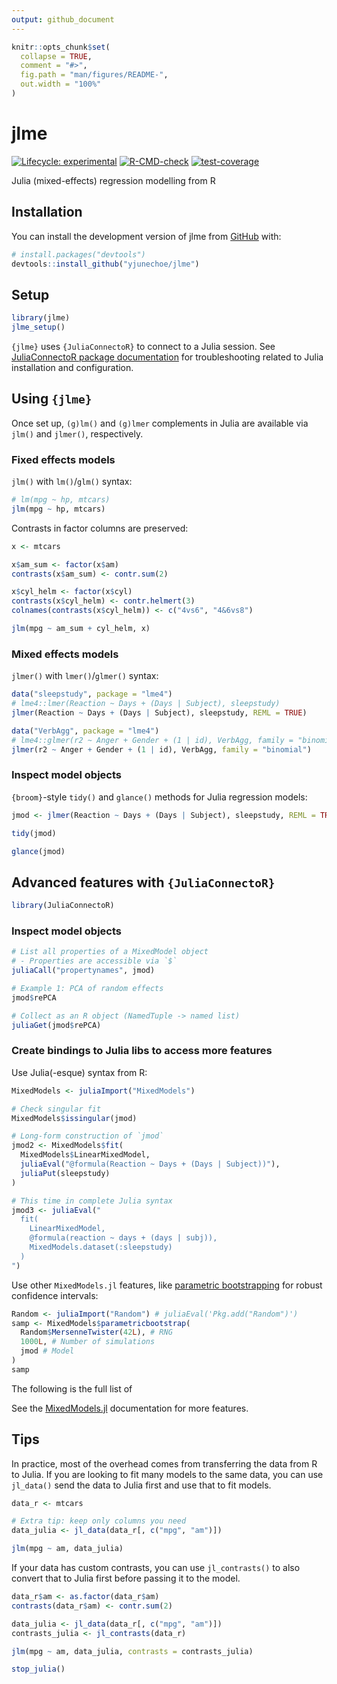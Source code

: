```yaml
---
output: github_document
---
```


<!-- README.md is generated from README.Rmd. Please edit that file -->

```r
knitr::opts_chunk$set(
  collapse = TRUE,
  comment = "#>",
  fig.path = "man/figures/README-",
  out.width = "100%"
)
```

# jlme

<!-- badges: start -->
[![Lifecycle: experimental](https://img.shields.io/badge/lifecycle-experimental-orange.svg)](https://lifecycle.r-lib.org/articles/stages.html#experimental)
[![R-CMD-check](https://github.com/yjunechoe/jlme/actions/workflows/R-CMD-check.yaml/badge.svg)](https://github.com/yjunechoe/jlme/actions/workflows/R-CMD-check.yaml)
[![test-coverage](https://github.com/yjunechoe/jlme/actions/workflows/test-coverage.yaml/badge.svg)](https://github.com/yjunechoe/jlme/actions/workflows/test-coverage.yaml)
<!-- badges: end -->

Julia (mixed-effects) regression modelling from R

## Installation

You can install the development version of jlme from [GitHub](https://github.com/) with:

``` r
# install.packages("devtools")
devtools::install_github("yjunechoe/jlme")
```

## Setup

```r
library(jlme)
jlme_setup()
```

`{jlme}` uses `{JuliaConnectoR}` to connect to a Julia session. See [JuliaConnectoR package documentation](https://github.com/stefan-m-lenz/JuliaConnectoR) for troubleshooting related to Julia installation and configuration.

## Using `{jlme}`

Once set up, `(g)lm()` and `(g)lmer` complements in Julia are available via `jlm()` and `jlmer()`, respectively.

### Fixed effects models

`jlm()` with `lm()`/`glm()` syntax:

```r
# lm(mpg ~ hp, mtcars)
jlm(mpg ~ hp, mtcars)
```

Contrasts in factor columns are preserved: 

```r
x <- mtcars

x$am_sum <- factor(x$am)
contrasts(x$am_sum) <- contr.sum(2)

x$cyl_helm <- factor(x$cyl)
contrasts(x$cyl_helm) <- contr.helmert(3)
colnames(contrasts(x$cyl_helm)) <- c("4vs6", "4&6vs8")

jlm(mpg ~ am_sum + cyl_helm, x)
```

### Mixed effects models

`jlmer()` with `lmer()`/`glmer()` syntax:

```r
data("sleepstudy", package = "lme4")
# lme4::lmer(Reaction ~ Days + (Days | Subject), sleepstudy)
jlmer(Reaction ~ Days + (Days | Subject), sleepstudy, REML = TRUE)

data("VerbAgg", package = "lme4")
# lme4::glmer(r2 ~ Anger + Gender + (1 | id), VerbAgg, family = "binomial")
jlmer(r2 ~ Anger + Gender + (1 | id), VerbAgg, family = "binomial")
```

### Inspect model objects

`{broom}`-style `tidy()` and `glance()` methods for Julia regression models:

```r
jmod <- jlmer(Reaction ~ Days + (Days | Subject), sleepstudy, REML = TRUE)

tidy(jmod)

glance(jmod)
```

## Advanced features with `{JuliaConnectoR}`

```r
library(JuliaConnectoR)
```

### Inspect model objects

```r
# List all properties of a MixedModel object
# - Properties are accessible via `$`
juliaCall("propertynames", jmod)

# Example 1: PCA of random effects
jmod$rePCA

# Collect as an R object (NamedTuple -> named list)
juliaGet(jmod$rePCA)
```

### Create bindings to Julia libs to access more features

Use Julia(-esque) syntax from R:

```r
MixedModels <- juliaImport("MixedModels")

# Check singular fit
MixedModels$issingular(jmod)

# Long-form construction of `jmod`
jmod2 <- MixedModels$fit(
  MixedModels$LinearMixedModel,
  juliaEval("@formula(Reaction ~ Days + (Days | Subject))"),
  juliaPut(sleepstudy)
)

# This time in complete Julia syntax
jmod3 <- juliaEval("
  fit(
    LinearMixedModel,
    @formula(reaction ~ days + (days | subj)),
    MixedModels.dataset(:sleepstudy)
  )
")
```

Use other `MixedModels.jl` features, like [parametric bootstrapping](https://juliastats.org/MixedModels.jl/v4/bootstrap/) for robust confidence intervals:

```r
Random <- juliaImport("Random") # juliaEval('Pkg.add("Random")')
samp <- MixedModels$parametricbootstrap(
  Random$MersenneTwister(42L), # RNG
  1000L, # Number of simulations
  jmod # Model
)
samp
```

The following is the full list of 

See the [MixedModels.jl](https://juliastats.org/MixedModels.jl/v4/constructors/) documentation for more features.

## Tips

In practice, most of the overhead comes from transferring the data from R to Julia. If you are looking to fit many models to the same data, you can use `jl_data()` send the data to Julia first and use that to fit models.

```r
data_r <- mtcars

# Extra tip: keep only columns you need
data_julia <- jl_data(data_r[, c("mpg", "am")])

jlm(mpg ~ am, data_julia)
```

If your data has custom contrasts, you can use `jl_contrasts()` to also convert that to Julia first before passing it to the model.

```r
data_r$am <- as.factor(data_r$am)
contrasts(data_r$am) <- contr.sum(2)

data_julia <- jl_data(data_r[, c("mpg", "am")])
contrasts_julia <- jl_contrasts(data_r)

jlm(mpg ~ am, data_julia, contrasts = contrasts_julia)
```

```r
stop_julia()
```
